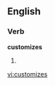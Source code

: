
==English==

===Verb===
'''customizes'''

# {{third-person singular of|[[customize]]}}

[[vi:customizes]]